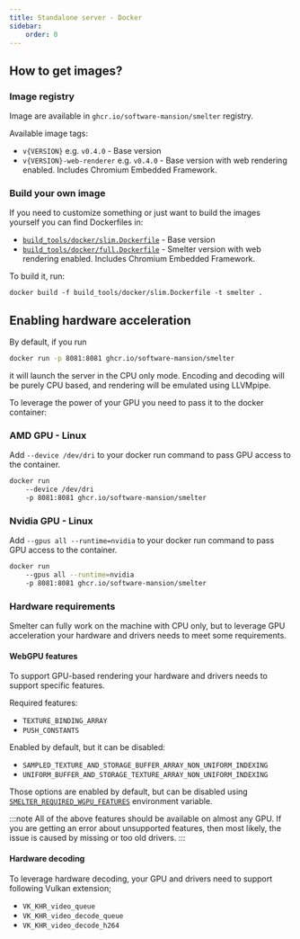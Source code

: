 ```yaml
---
title: Standalone server - Docker
sidebar:
    order: 0
---
```


## How to get images?

### Image registry

Image are available in `ghcr.io/software-mansion/smelter` registry.

Available image tags:
- `v{VERSION}` e.g. `v0.4.0` - Base version
- `v{VERSION}-web-renderer` e.g. `v0.4.0` - Base version with web rendering enabled. Includes Chromium Embedded Framework.

### Build your own image

If you need to customize something or just want to build the images yourself you can find Dockerfiles in:
- [`build_tools/docker/slim.Dockerfile`](https://github.com/software-mansion/smelter/blob/master/build_tools/docker/slim.Dockerfile) - Base version
- [`build_tools/docker/full.Dockerfile`](https://github.com/software-mansion/smelter/blob/master/build_tools/docker/full.Dockerfile) - Smelter version with web rendering enabled. Includes Chromium Embedded Framework.

To build it, run:
```
docker build -f build_tools/docker/slim.Dockerfile -t smelter .
```

## Enabling hardware acceleration

By default, if you run
```sh frame=none
docker run -p 8081:8081 ghcr.io/software-mansion/smelter
```
it will launch the server in the CPU only mode. Encoding and decoding will be purely CPU based, and
rendering will be emulated using LLVMpipe.

To leverage the power of your GPU you need to pass it to the docker container:

### AMD GPU - Linux

Add `--device /dev/dri` to your docker run command to pass GPU access to the container.

```sh frame=none
docker run 
    --device /dev/dri
    -p 8081:8081 ghcr.io/software-mansion/smelter
```

### Nvidia GPU - Linux

Add `--gpus all --runtime=nvidia` to your docker run command to pass GPU access to the container.

```sh frame=none
docker run 
    --gpus all --runtime=nvidia
    -p 8081:8081 ghcr.io/software-mansion/smelter
```

### Hardware requirements

Smelter can fully work on the machine with CPU only, but to leverage GPU acceleration your hardware
and drivers needs to meet some requirements.

#### WebGPU features

To support GPU-based rendering your hardware and drivers needs to support specific features.

Required features:
- `TEXTURE_BINDING_ARRAY`
- `PUSH_CONSTANTS`

Enabled by default, but it can be disabled:
- `SAMPLED_TEXTURE_AND_STORAGE_BUFFER_ARRAY_NON_UNIFORM_INDEXING`
- `UNIFORM_BUFFER_AND_STORAGE_TEXTURE_ARRAY_NON_UNIFORM_INDEXING`

Those options are enabled by default, but can be disabled using
[`SMELTER_REQUIRED_WGPU_FEATURES`](/deployment/configuration#smelter_required_wgpu_features) environment variable.

:::note
All of the above features should be available on almost any GPU. If you are getting an error
about unsupported features, then most likely, the issue is caused by missing or too old drivers.
:::

#### Hardware decoding

To leverage hardware decoding, your GPU and drivers need to support following Vulkan extension;

- `VK_KHR_video_queue`
- `VK_KHR_video_decode_queue`
- `VK_KHR_video_decode_h264`
